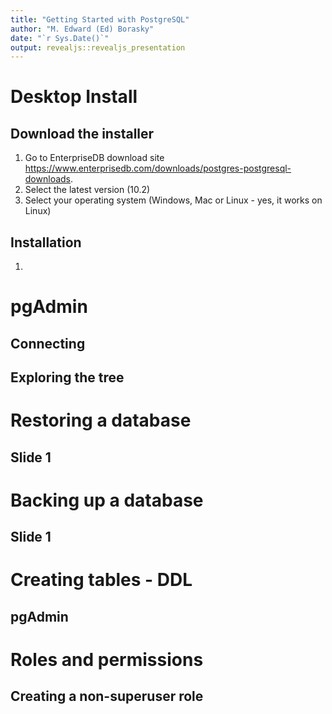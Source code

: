 ```yaml
---
title: "Getting Started with PostgreSQL"
author: "M. Edward (Ed) Borasky"
date: "`r Sys.Date()`"
output: revealjs::revealjs_presentation
---
```


# Desktop Install

## Download the installer
1. Go to EnterpriseDB download site <https://www.enterprisedb.com/downloads/postgres-postgresql-downloads>.
2. Select the latest version (10.2)
3. Select your operating system (Windows, Mac or Linux - yes, it works on Linux)

## Installation
1. 

# pgAdmin

## Connecting

## Exploring the tree

# Restoring a database

## Slide 1

# Backing up a database

## Slide 1

# Creating tables - DDL

## pgAdmin

# Roles and permissions

## Creating a non-superuser role
